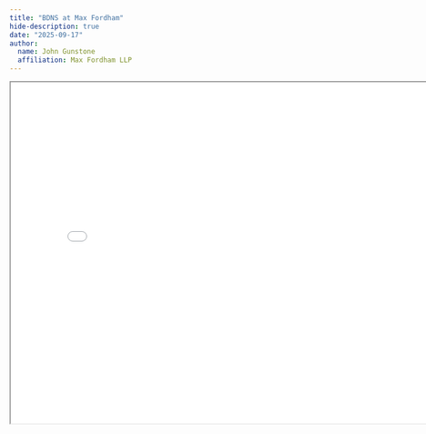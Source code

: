 ```yaml
---
title: "BDNS at Max Fordham"
hide-description: true
date: "2025-09-17"
author: 
  name: John Gunstone
  affiliation: Max Fordham LLP
---
```


```{=html}
<iframe width="800" height="600" src="../../../presentations/25/0917-JG-BDNS-at-MaxFordham/index.html" title="presentation"></iframe>
```